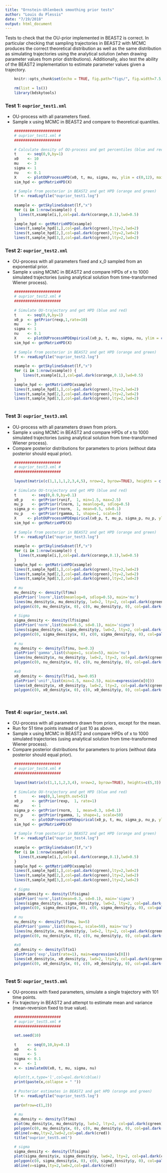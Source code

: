 ```yaml
---
title: "Ornstein-Uhlenbeck smoothing prior tests"
author: "Louis du Plessis"
date: "7/19/2018"
output: html_document
---
```


Tests to check that the OU-prior implemented in BEAST2 is correct. In particular checking that sampling trajectories in BEAST2 with MCMC produces the correct theoretical distribution as well as the same distribution as simulating trajectories using the analytical solution (when drawing parameter values from prior distributions). Additionally, also test the ability of the BEAST2 implementation to estimate parameter values given a trajectory. 


```r
    knitr::opts_chunk$set(echo = TRUE, fig.path="figs/", fig.width=7.5, fig.height=5)
    
    rm(list = ls())
    library(bdskytools)
```



### Test 1: `ouprior_test1.xml`

- OU-process with all parameters fixed.
- Sample x using MCMC in BEAST2 and compare to theoretical quantiles.


```r

    #####################
    # ouprior_test1.xml #
    #####################
    
    # Calculate density of OU-process and get percentiles (blue and red)
    t     <- seq(0,9,by=1)
    x0    <- 10
    mu    <- 3
    sigma <- 1
    nu    <- 0.1
    X     <- plotOUProcessHPD(x0, t, mu, sigma, nu, ylim = c(0,12), main='ouprior_test1.xml', xlab="", ylab="")
    sim_hpd <- getMatrixHPD(X)
    
    # Sample from posterior in BEAST2 and get HPD (orange and green)
    lf <- readLogfile("ouprior_test1.log")
    
    xsample <- getSkylineSubset(lf,"x")
    for (i in 1:nrow(xsample)) {
      lines(t,xsample[i,],col=pal.dark(corange,0.1),lwd=0.5)
    }
    sample_hpd <- getMatrixHPD(xsample)
    lines(t,sample_hpd[1,],col=pal.dark(cgreen),lty=2,lwd=2)
    lines(t,sample_hpd[2,],col=pal.dark(cgreen),lty=2,lwd=2)
    lines(t,sample_hpd[3,],col=pal.dark(cgreen),lty=2,lwd=2)
```



### Test 2: `ouprior_test2.xml`

- OU-process with all parameters fixed and x_0 sampled from an exponential prior. 
- Sample x using MCMC in BEAST2 and compare HPDs of x to 1000 simulated trajectories (using analytical solution from time-transformed Wiener process).


```r

    #####################
    # ouprior_test2.xml #
    #####################
    
    # Simulate OU-trajectory and get HPD (blue and red)
    t     <- seq(0,9,by=1)
    x0_p  <- getPrior(rexp,1,rate=10)
    mu    <- 3
    sigma <- 1
    nu    <- 0.1
    X     <- plotOUProcessHPDEmpirical(x0_p, t, mu, sigma, nu, ylim = c(-4,6), main='ouprior_test2.xml')
    sim_hpd <- getMatrixHPD(X)
    
    # Sample from posterior in BEAST2 and get HPD (orange and green)
    lf <- readLogfile("ouprior_test2.log")
    
    xsample <- getSkylineSubset(lf,"x")
    for (i in 1:nrow(xsample)) {
        lines(t,xsample[i,],col=pal.dark(corange,0.1),lwd=0.5)
    }
    sample_hpd <- getMatrixHPD(xsample)
    lines(t,sample_hpd[1,],col=pal.dark(cgreen),lty=2,lwd=2)
    lines(t,sample_hpd[2,],col=pal.dark(cgreen),lty=2,lwd=2)
    lines(t,sample_hpd[3,],col=pal.dark(cgreen),lty=2,lwd=2)
    
```


### Test 3: `ouprior_test3.xml`

- OU-process with all parameters drawn from priors.
- Sample x using MCMC in BEAST2 and compare HPDs of x to 1000 simulated trajectories (using analytical solution from time-transformed Wiener process).
- Compare posterior distributions for parameters to priors (without data posterior should equal prior).

```r
    
    #####################
    # ouprior_test3.xml #
    #####################
    
    layout(matrix(c(1,1,1,1,2,3,4,5), nrow=2, byrow=TRUE), heights = c(5,3))
    
    # Simulate OU-trajectory and get HPD (blue and red)
    t       <- seq(0,0.9,by=0.1)
    x0_p    <- getPrior(runif,  1, min=1.5, max=2.5)     
    mu_p    <- getPrior(rlnorm, 1, meanlog=0, sdlog=0.5)
    sigma_p <- getPrior(rnorm,  1, mean=0.5, sd=0.1)
    nu_p    <- getPrior(rgamma, 1, shape=1, scale=5)
    X     <- plotOUProcessHPDEmpirical(x0_p, t, mu_p, sigma_p, nu_p, ylim = c(0,4), main='ouprior_test3.xml')
    sim_hpd <- getMatrixHPD(X)
    
    # Sample from posterior in BEAST2 and get HPD (orange and green)
    lf <- readLogfile("ouprior_test3.log")
    
    xsample <- getSkylineSubset(lf,"x")
    for (i in 1:nrow(xsample)) {
      lines(t,xsample[i,],col=pal.dark(corange,0.1),lwd=0.5)
    }
    sample_hpd <- getMatrixHPD(xsample)
    lines(t,sample_hpd[1,],col=pal.dark(cgreen),lty=2,lwd=2)
    lines(t,sample_hpd[2,],col=pal.dark(cgreen),lty=2,lwd=2)
    lines(t,sample_hpd[3,],col=pal.dark(cgreen),lty=2,lwd=2)
    
    # mu
    mu_density <- density(lf$mu)
    plotPrior('lnorm',list(meanlog=0, sdlog=0.5), main='mu')
    lines(mu_density$x, mu_density$y, lwd=2, lty=2, col=pal.dark(cgreen))
    polygon(c(0, mu_density$x, 0), c(0, mu_density$y, 0), col=pal.dark(cgreen,0.5), border=NA)
    
    # Sigma
    sigma_density <- density(lf$sigma)
    plotPrior('norm',list(mean=0.5, sd=0.1), main='sigma')
    lines(sigma_density$x, sigma_density$y, lwd=2, lty=2, col=pal.dark(cgreen))
    polygon(c(0, sigma_density$x, 0), c(0, sigma_density$y, 0), col=pal.dark(cgreen,0.5), border=NA)
    
    # nu
    nu_density <- density(lf$nu, bw=0.3)
    plotPrior('gamma',list(shape=1, scale=5), main='nu')
    lines(nu_density$x, nu_density$y, lwd=2, lty=2, col=pal.dark(cgreen))
    polygon(c(0, nu_density$x, 0), c(0, nu_density$y, 0), col=pal.dark(cgreen,0.5), border=NA)
    
    #x0 
    x0_density <- density(lf$x1, bw=0.05)
    plotPrior('unif',list(min=1.5, max=2.5), main=expression(x[0]))
    lines(x0_density$x, x0_density$y, lwd=2, lty=2, col=pal.dark(cgreen))
    polygon(c(0, x0_density$x, 0), c(0, x0_density$y, 0), col=pal.dark(cgreen,0.5), border=NA)
    
    
```



### Test 4: `ouprior_test4.xml`

- OU-process with all parameters drawn from priors, except for the mean.
- Run for 51 time points instead of just 10 as above.
- Sample x using MCMC in BEAST2 and compare HPDs of x to 1000 simulated trajectories (using analytical solution from time-transformed Wiener process).
- Compare posterior distributions for parameters to priors (without data posterior should equal prior).


```r
    
    #####################
    # ouprior_test4.xml #
    #####################
    
    layout(matrix(c(1,1,1,2,3,4), nrow=2, byrow=TRUE), heights=c(5,3))
    
    # Simulate OU-trajectory and get HPD (blue and red)
    t       <- seq(0,1,length.out=51)
    x0_p    <- getPrior(rexp,  1, rate=1)     
    mu      <- 1
    sigma_p <- getPrior(rnorm,  1, mean=0.3, sd=0.1)
    nu_p    <- getPrior(rgamma, 1, shape=1, scale=50)
    X       <- plotOUProcessHPDEmpirical(x0_p, t, mu, sigma_p, nu_p, ylim = c(0.5,2.5), main='ouprior_test4.xml')
    sim_hpd <- getMatrixHPD(X)
    
    # Sample from posterior in BEAST2 and get HPD (orange and green)
    lf <- readLogfile("ouprior_test4.log")
    
    xsample <- getSkylineSubset(lf,"x")
    for (i in 1:nrow(xsample)) {
      lines(t,xsample[i,],col=pal.dark(corange,0.1),lwd=0.5)
    }
    sample_hpd <- getMatrixHPD(xsample)
    lines(t,sample_hpd[1,],col=pal.dark(cgreen),lty=2,lwd=2)
    lines(t,sample_hpd[2,],col=pal.dark(cgreen),lty=2,lwd=2)
    lines(t,sample_hpd[3,],col=pal.dark(cgreen),lty=2,lwd=2)
    
    # Sigma
    sigma_density <- density(lf$sigma)
    plotPrior('norm',list(mean=0.3, sd=0.1), main='sigma')
    lines(sigma_density$x, sigma_density$y, lwd=2, lty=2, col=pal.dark(cgreen))
    polygon(c(0, sigma_density$x, 0), c(0, sigma_density$y, 0), col=pal.dark(cgreen,0.5), border=NA)
    
    # nu
    nu_density <- density(lf$nu, bw=5)
    plotPrior('gamma',list(shape=1, scale=50), main='nu')
    lines(nu_density$x, nu_density$y, lwd=2, lty=2, col=pal.dark(cgreen))
    polygon(c(0, nu_density$x, 0), c(0, nu_density$y, 0), col=pal.dark(cgreen,0.5), border=NA)
    
    #x0 
    x0_density <- density(lf$x1)
    plotPrior('exp',list(rate=1), main=expression(x[0]))
    lines(x0_density$x, x0_density$y, lwd=2, lty=2, col=pal.dark(cgreen))
    polygon(c(0, x0_density$x, 0), c(0, x0_density$y, 0), col=pal.dark(cgreen,0.5), border=NA)
    
```
    
    
### Test 5: `ouprior_test5.xml`

- OU-process with fixed parameters, simulate a single trajectory with 101 time points.
- Fix trajectory in BEAST2 and attempt to estimate mean and variance (mean-reversion fixed to true value).

```r
        
    #####################
    # ouprior_test5.xml #
    #####################
    
    set.seed(10)
    
    t     <- seq(0,10,by=0.1)
    x0    <- 6
    mu    <- 5
    sigma <- 0.1
    nu    <- 1
    x <- simulateOU(x0, t, mu, sigma, nu)
    
    #plot(t,x,type='l',col=pal.dark(cblue))
    print(paste(x,collapse = " "))
    
    # Posterior estimates in BEAST2 and get HPD (orange and green)
    lf <- readLogfile("ouprior_test5.log")
    
    par(mfrow=c(1,2))
    
    # mu
    mu_density <- density(lf$mu)
    plot(mu_density$x, mu_density$y, lwd=2, lty=2, col=pal.dark(cgreen), type='l',ylab="",xlab="mu estimate")
    polygon(c(0, mu_density$x, 0), c(0, mu_density$y, 0), col=pal.dark(cgreen,0.5), border=NA)
    abline(v=mu,lty=2,lwd=2,col=pal.dark(cred))
    title("ouprior_test5.xml")
    
    # sigma
    sigma_density <- density(lf$sigma)
    plot(sigma_density$x, sigma_density$y, lwd=2, lty=2, col=pal.dark(cgreen), type='l',ylab="",xlab="sigma estimate")
    polygon(c(0, sigma_density$x, 0), c(0, sigma_density$y, 0), col=pal.dark(cgreen,0.5), border=NA)
    abline(v=sigma,lty=2,lwd=2,col=pal.dark(cred))

```